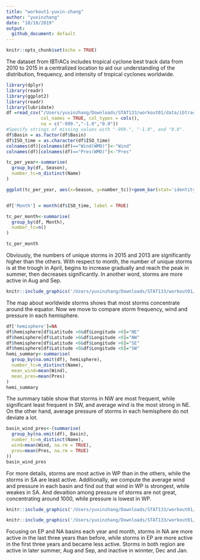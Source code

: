 ```yaml
---
title: "workout1-yuxin-zhang"
author: "yuxinzhang"
date: "10/18/2019"
output:
  github_document: default
---
```


```r
knitr::opts_chunk$set(echo = TRUE)
```

The dataset from IBTrACs includes tropical cyclone best track data from 2010 to 2015 in a centralized location to aid our understanding of the distribution, frequency, and intensity of tropical cyclones worldwide.

```r
library(dplyr)
library(readr)
library(ggplot2)
library(readr)
library(lubridate)
df =read_csv("/Users/yuxinzhang/Downloads/STAT133/workout01/data/ibtracs-2010-2015.csv",
             col_names = TRUE, col_types = cols(), 
             na = c("-999.","-1.0","0.0"))
#Specify strings of missing values with "-999.", "-1.0", and "0.0".
df$Basin = as.factor(df$Basin)
df$ISO_time = as.character(df$ISO_time)
colnames(df)[colnames(df)=="Wind(WMO)"]<-"Wind"
colnames(df)[colnames(df)=="Pres(WMO)"]<-"Pres"
```

```r

tc_per_year<-summarise(
  group_by(df, Season),
  number_tc=n_distinct(Name)
)

ggplot(tc_per_year, aes(x=Season, y=number_tc))+geom_bar(stat='identity')


df['Month'] = month(df$ISO_time, label = TRUE)

tc_per_month<-summarise(
  group_by(df, Month),
  number_tc=n()
)

tc_per_month

```

Obviously, the numbers of unique storms in 2015 and 2013 are  significantly higher than the others. With respect to month, the number of unique storms is at the trough in April, begins to increase gradually and reach the peak in summer, then decreases significantly. In another word, storms are more active in Aug and Sep. 

```r
knitr::include_graphics('/Users/yuxinzhang/Downloads/STAT133/workout01/images/map-all-storms.png')
```

The map about worldwide storms shows that most storms concentrate around the equator. 
Now we move to compare storm frequency, wind and pressure in each hemisphere.
```r
df['hemisphere']=NA
df$hemisphere[df$Latitude >0&df$Longitude >0]="NE"
df$hemisphere[df$Latitude >0&df$Longitude <0]="NW"
df$hemisphere[df$Latitude <0&df$Longitude >0]="SE"
df$hemisphere[df$Latitude <0&df$Longitude <0]="SW"
hemi_summary<-summarise(
  group_by(na.omit(df), hemisphere),
  number_tc=n_distinct(Name),
  mean_wind=mean(Wind),
  mean_pres=mean(Pres)
)
hemi_summary
```

The summary table show that storms in NW are most frequent, while significant least frequent in SW, and average wind is the most strong in NE. On the other hand, average pressure of storms in each hemisphere do not deviate a lot. 


```r

basin_wind_pres<-(summarise(
  group_by(na.omit(df), Basin),
  number_tc=n_distinct(Name),
  wind=mean(Wind, na.rm = TRUE),
  pres=mean(Pres, na.rm = TRUE)
))
basin_wind_pres
```

For more details, storms are most active in WP than in the others, while the  storms in SA are least active. Additionally, we compute the average wind and pressure in each basin and find out that wind in WP is strongest, while weakes in SA. And devaition among pressure of storms are not great, concentrating around 1000, while pressure is lowest in WP. 

```r
knitr::include_graphics('/Users/yuxinzhang/Downloads/STAT133/workout01/images/map-ep-na-storms-by-year.png')
```
```r
knitr::include_graphics('/Users/yuxinzhang/Downloads/STAT133/workout01/images/map-ep-na-storms-by-month.png')
```


Focusing on EP and NA basins each year and month, storms in NA are more active in the last three years than before, while storms in EP are more active in the first three years and became less active. Storms in both region are active in later summer, Aug and Sep, and inactive in winnter, Dec and Jan.









